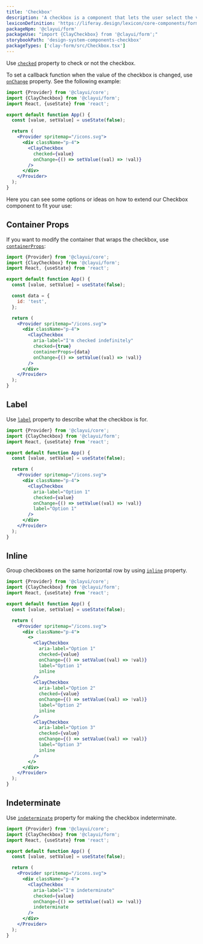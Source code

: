 ```yaml
---
title: 'Checkbox'
description: 'A checkbox is a component that lets the user select the value that is written in its corresponding text label. A user can select multiple checkboxes from a group at the same time.'
lexiconDefinition: 'https://liferay.design/lexicon/core-components/forms/radio-check-toggle/'
packageNpm: '@clayui/form'
packageUse: "import {ClayCheckbox} from '@clayui/form';"
storybookPath: 'design-system-components-checkbox'
packageTypes: ['clay-form/src/Checkbox.tsx']
---
```


Use [`checked`](#api-checked) property to check or not the checkbox.

To set a callback function when the value of the checkbox is changed, use [`onChange`](#api-onChange) property. See the following example:

```jsx preview
import {Provider} from '@clayui/core';
import {ClayCheckbox} from '@clayui/form';
import React, {useState} from 'react';

export default function App() {
  const [value, setValue] = useState(false);

  return (
    <Provider spritemap="/icons.svg">
      <div className="p-4">
        <ClayCheckbox
          checked={value}
          onChange={() => setValue((val) => !val)}
        />
      </div>
    </Provider>
  );
}
```

Here you can see some options or ideas on how to extend our Checkbox component to fit your use:

## Container Props

If you want to modify the container that wraps the checkbox, use [`containerProps`](#api-containerProps):

```jsx preview
import {Provider} from '@clayui/core';
import {ClayCheckbox} from '@clayui/form';
import React, {useState} from 'react';

export default function App() {
  const [value, setValue] = useState(false);

  const data = {
    id: 'test',
  };

  return (
    <Provider spritemap="/icons.svg">
      <div className="p-4">
        <ClayCheckbox
          aria-label="I'm checked indefinitely"
          checked={true}
          containerProps={data}
          onChange={() => setValue((val) => !val)}
        />
      </div>
    </Provider>
  );
}
```

## Label

Use [`label`](#api-label) property to describe what the checkbox is for.

```jsx preview
import {Provider} from '@clayui/core';
import {ClayCheckbox} from '@clayui/form';
import React, {useState} from 'react';

export default function App() {
  const [value, setValue] = useState(false);

  return (
    <Provider spritemap="/icons.svg">
      <div className="p-4">
        <ClayCheckbox
          aria-label="Option 1"
          checked={value}
          onChange={() => setValue((val) => !val)}
          label="Option 1"
        />
      </div>
    </Provider>
  );
}
```

## Inline

Group checkboxes on the same horizontal row by using [`inline`](#api-inline) property.

```jsx preview
import {Provider} from '@clayui/core';
import {ClayCheckbox} from '@clayui/form';
import React, {useState} from 'react';

export default function App() {
  const [value, setValue] = useState(false);

  return (
    <Provider spritemap="/icons.svg">
      <div className="p-4">
        <>
          <ClayCheckbox
            aria-label="Option 1"
            checked={value}
            onChange={() => setValue((val) => !val)}
            label="Option 1"
            inline
          />
          <ClayCheckbox
            aria-label="Option 2"
            checked={value}
            onChange={() => setValue((val) => !val)}
            label="Option 2"
            inline
          />
          <ClayCheckbox
            aria-label="Option 3"
            checked={value}
            onChange={() => setValue((val) => !val)}
            label="Option 3"
            inline
          />
        </>
      </div>
    </Provider>
  );
}
```

## Indeterminate

Use [`indeterminate`](#api-indeterminate) property for making the checkbox indeterminate.

```jsx preview
import {Provider} from '@clayui/core';
import {ClayCheckbox} from '@clayui/form';
import React, {useState} from 'react';

export default function App() {
  const [value, setValue] = useState(false);

  return (
    <Provider spritemap="/icons.svg">
      <div className="p-4">
        <ClayCheckbox
          aria-label="I'm indeterminate"
          checked={value}
          onChange={() => setValue((val) => !val)}
          indeterminate
        />
      </div>
    </Provider>
  );
}
```
